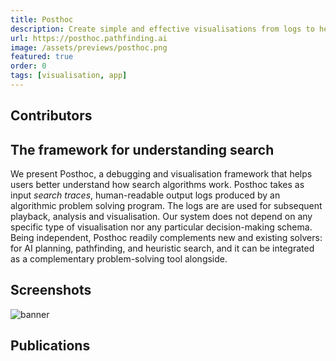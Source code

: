 ```yaml
---
title: Posthoc
description: Create simple and effective visualisations from logs to help you understand search
url: https://posthoc.pathfinding.ai
image: /assets/previews/posthoc.png
featured: true
order: 0
tags: [visualisation, app]
---
```



## Contributors

<Grid class="not-prose my-4 gap-8" width={200}>
  <Member id="current/kzheng" />
  <Member id="current/dharabor" />
  <MemberCard
    member={{
      title: "Michael Wybrow",
      role: "Associate Professor",
      affiliation: "Monash University",
      image:
        "https://research.monash.edu/files-asset/248360374/profile+photo?w=160&f=webp",
    }}
  />
</Grid>

## The framework for understanding search

We present Posthoc, a debugging and visualisation framework
that helps users better understand how search algorithms work. Posthoc
takes as input _search traces_, human-readable output logs produced
by an algorithmic problem solving program. The logs are are used for
subsequent playback, analysis and visualisation.
Our system does not depend on any specific type of
visualisation nor any particular decision-making schema. Being independent,
Posthoc readily complements new and existing solvers: for AI planning,
pathfinding, and heuristic search, and it can be integrated as a complementary
problem-solving tool alongside.

## Screenshots

![banner](./image/posthoc/posthoc-wide-old.png)

## Publications

<Cite source="zheng2024posthoc" variant="block" />
